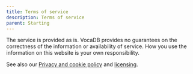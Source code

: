 ---
title: Terms of service
description: Terms of service
parent: Starting
---

The service is provided as is. VocaDB provides no guarantees on the correctness of the information or availability of service. How you use the information on this website is your own responsibility.

See also our [Privacy and cookie policy](https://wiki.vocadb.net/wiki/50/privacy-and-cookie-policy) and [licensing](License).